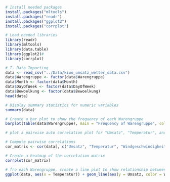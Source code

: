```r
# Install needed packages
install.packages("mltools")
install.packages("readr")
install.packages("ggplot2")
install.packages("corrplot")
```

```r
# Load needed libraries
library(readr)
library(mltools)
library(data.table)
library(ggplot2)# 
library(corrplot)
```

```r
# I- Data Importing
data <- read_csv("../Data/kiwo_umsatz_wetter_data.csv")
data$Warengruppe <- factor(data$Warengruppe)
data$Month <- factor(data$Month)
data$DayOfWeek <- factor(data$DayOfWeek)
data$Bewoelkung <- factor(data$Bewoelkung)
head(data)
```

```r
# Display summary statistics for numeric variables
summary(data)
```

```r
# Create a bar plot to show the frequency of each Warengruppe
barplot(table(data$Warengruppe), main = "Frequency of Warengruppe", col = "skyblue")
```

```r
# plot a pairwise auto correlation plot for "Umsatz", "Temperatur", and "Windgeschwindigkeit"

# Compute pairwise correlations
cor_matrix <- cor(data[, c("Umsatz", "Temperatur", "Windgeschwindigkeit")])

# Create a heatmap of the correlation matrix
corrplot(cor_matrix)
```

```r
# fro each Warengruppe, create a line plot to show relationship between "Umsatz" and "Temperatur"
ggplot(data, aes(x = Temperatur)) + geom_line(aes(y = Umsatz, color = Warengruppe))
```

```r
```

```r
```

```r
```

```r

```
